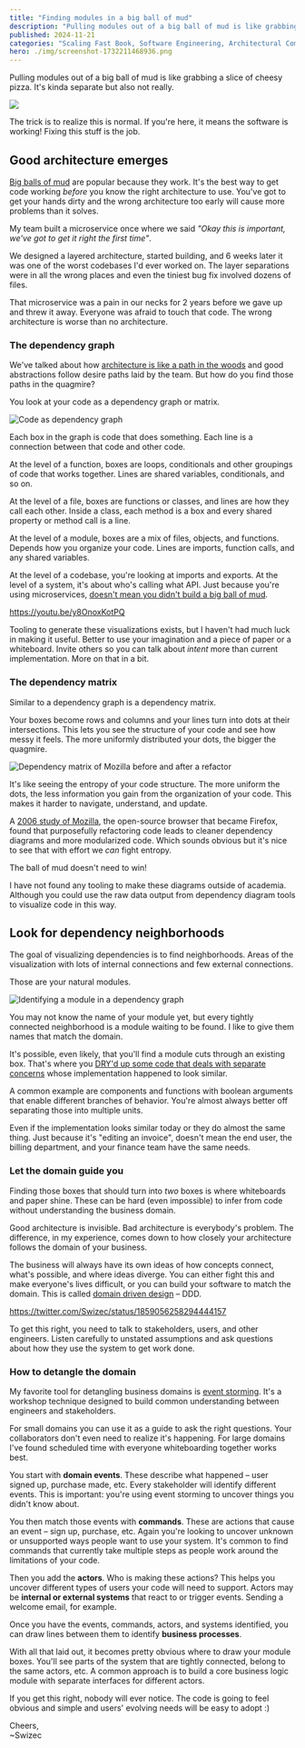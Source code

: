 ```yaml
---
title: "Finding modules in a big ball of mud"
description: "Pulling modules out of a big ball of mud is like grabbing a slice of cheesy pizza. It's kinda separate but also not really."
published: 2024-11-21
categories: "Scaling Fast Book, Software Engineering, Architectural Complexity"
hero: ./img/screenshot-1732211468936.png
---
```


Pulling modules out of a big ball of mud is like grabbing a slice of cheesy pizza. It's kinda separate but also not really.

![](./img/giphygif-0c8aad.gif)

The trick is to realize this is normal. If you're here, it means the software is working! Fixing this stuff is the job.

## Good architecture emerges

[Big balls of mud](https://swizec.com/blog/big-ball-of-mud-the-worlds-most-popular-software-architecture/) are popular because they work. It's the best way to get code working _before_ you know the right architecture to use. You've got to get your hands dirty and the wrong architecture too early will cause more problems than it solves.

My team built a microservice once where we said _"Okay this is important, we've got to get it right the first time"_.

We designed a layered architecture, started building, and 6 weeks later it was one of the worst codebases I'd ever worked on. The layer separations were in all the wrong places and even the tiniest bug fix involved dozens of files.

That microservice was a pain in our necks for 2 years before we gave up and threw it away. Everyone was afraid to touch that code. The wrong architecture is worse than no architecture.

### The dependency graph

We've talked about how [architecture is like a path in the woods](https://swizec.com/blog/architecture-is-like-a-path-in-the-woods/) and good abstractions follow desire paths laid by the team. But how do you find those paths in the quagmire?

You look at your code as a dependency graph or matrix.

![Code as dependency graph](./img/Code-as-dependency-graph-d97j3b.png)

Each box in the graph is code that does something. Each line is a connection between that code and other code.

At the level of a function, boxes are loops, conditionals and other groupings of code that works together. Lines are shared variables, conditionals, and so on.

At the level of a file, boxes are functions or classes, and lines are how they call each other. Inside a class, each method is a box and every shared property or method call is a line.

At the level of a module, boxes are a mix of files, objects, and functions. Depends how you organize your code. Lines are imports, function calls, and any shared variables.

At the level of a codebase, you're looking at imports and exports. At the level of a system, it's about who's calling what API. Just because you're using microservices, [doesn't mean you didn't build a big ball of mud](https://youtu.be/y8OnoxKotPQ).

https://youtu.be/y8OnoxKotPQ

Tooling to generate these visualizations exists, but I haven't had much luck in making it useful. Better to use your imagination and a piece of paper or a whiteboard. Invite others so you can talk about _intent_ more than current implementation. More on that in a bit.

### The dependency matrix

Similar to a dependency graph is a dependency matrix.

Your boxes become rows and columns and your lines turn into dots at their intersections. This lets you see the structure of your code and see how messy it feels. The more uniformly distributed your dots, the bigger the quagmire.

![Dependency matrix of Mozilla before and after a refactor](./img/Dependency-matrix-of-Mozilla-before-and-after-a-refactor-e760e8.jpeg)

It's like seeing the entropy of your code structure. The more uniform the dots, the less information you gain from the organization of your code. This makes it harder to navigate, understand, and update.

A [2006 study of Mozilla](https://pubsonline.informs.org/doi/abs/10.1287/mnsc.1060.0552), the open-source browser that became Firefox, found that purposefully refactoring code leads to cleaner dependency diagrams and more modularized code. Which sounds obvious but it's nice to see that with effort we _can_ fight entropy.

The ball of mud doesn't need to win!

I have not found any tooling to make these diagrams outside of academia. Although you could use the raw data output from dependency diagram tools to visualize code in this way.

## Look for dependency neighborhoods

The goal of visualizing dependencies is to find neighborhoods. Areas of the visualization with lots of internal connections and few external connections.

Those are your natural modules.

![Identifying a module in a dependency graph](./img/Identifying-a-module-in-a-dependency-graph-g9f7c0.png)

You may not know the name of your module yet, but every tightly connected neighborhood is a module waiting to be found. I like to give them names that match the domain.

It's possible, even likely, that you'll find a module cuts through an existing box. That's where you [DRY'd up some code that deals with separate concerns](https://swizec.com/blog/dry-vs-soc-a-difficult-choice/) whose implementation happened to look similar.

A common example are components and functions with boolean arguments that enable different branches of behavior. You're almost always better off separating those into multiple units.

Even if the implementation looks similar today or they do almost the same thing. Just because it's "editing an invoice", doesn't mean the end user, the billing department, and your finance team have the same needs.

### Let the domain guide you

Finding those boxes that should turn into _two_ boxes is where whiteboards and paper shine. These can be hard (even impossible) to infer from code without understanding the business domain.

Good architecture is invisible. Bad architecture is everybody's problem. The difference, in my experience, comes down to how closely your architecture follows the domain of your business.

The business will always have its own ideas of how concepts connect, what's possible, and where ideas diverge. You can either fight this and make everyone's lives difficult, or you can build your software to match the domain. This is called [domain driven design](https://martinfowler.com/bliki/DomainDrivenDesign.html) – DDD.

https://twitter.com/Swizec/status/1859056258294444157

To get this right, you need to talk to stakeholders, users, and other engineers. Listen carefully to unstated assumptions and ask questions about how they use the system to get work done.

### How to detangle the domain

My favorite tool for detangling business domains is [event storming](https://github.com/SAP/curated-resources-for-domain-driven-design/blob/main/detailedinfo/eventstorming.md). It's a workshop technique designed to build common understanding between engineers and stakeholders.

For small domains you can use it as a guide to ask the right questions. Your collaborators don't even need to realize it's happening. For large domains I've found scheduled time with everyone whiteboarding together works best.

You start with **domain events**. These describe what happened – user signed up, purchase made, etc. Every stakeholder will identify different events. This is important: you're using event storming to uncover things you didn't know about.

You then match those events with **commands**. These are actions that cause an event – sign up, purchase, etc. Again you're looking to uncover unknown or unsupported ways people want to use your system. It's common to find commands that currently take multiple steps as people work around the limitations of your code.

Then you add the **actors**. Who is making these actions? This helps you uncover different types of users your code will need to support. Actors may be **internal or external systems** that react to or trigger events. Sending a welcome email, for example.

Once you have the events, commands, actors, and systems identified, you can draw lines between them to identify **business processes**.

With all that laid out, it becomes pretty obvious where to draw your module boxes. You'll see parts of the system that are tightly connected, belong to the same actors, etc. A common approach is to build a core business logic module with separate interfaces for different actors.

If you get this right, nobody will ever notice. The code is going to feel obvious and simple and users' evolving needs will be easy to adopt :)

Cheers,<br />
\~Swizec
